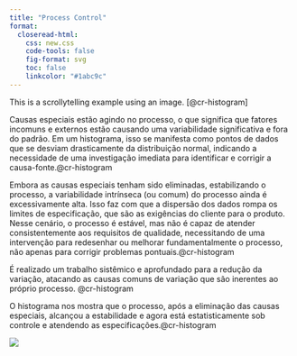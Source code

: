 ```yaml
---
title: "Process Control"
format:
  closeread-html:
    css: new.css
    code-tools: false
    fig-format: svg
    toc: false
    linkcolor: "#1abc9c"
---
```


:::{.cr-section}

This is a scrollytelling example using an image. [@cr-histogram]

Causas especiais estão agindo no processo, o que significa que fatores incomuns e externos estão causando uma variabilidade significativa e fora do padrão. Em um histograma, isso se manifesta como pontos de dados que se desviam drasticamente da distribuição normal, indicando a necessidade de uma investigação imediata para identificar e corrigir a causa-fonte.[@cr-histogram]{pan-to="80%,50%" scale-by="2"}

Embora as causas especiais tenham sido eliminadas, estabilizando o processo, a variabilidade intrínseca (ou comum) do processo ainda é excessivamente alta. Isso faz com que a dispersão dos dados rompa os limites de especificação, que são as exigências do cliente para o produto. Nesse cenário, o processo é estável, mas não é capaz de atender consistentemente aos requisitos de qualidade, necessitando de uma intervenção para redesenhar ou melhorar fundamentalmente o processo, não apenas para corrigir problemas pontuais.[@cr-histogram]{pan-to="10%,50%" scale-by="2"}

É realizado um trabalho sistêmico e aprofundado para a redução da variação, atacando as causas comuns de variação que são inerentes ao próprio processo. [@cr-histogram]{pan-to="-10%,50%" scale-by="2"}

O histograma nos mostra que o processo, após a eliminação das causas especiais, alcançou a estabilidade e agora está estatisticamente sob controle e atendendo as especificações.[@cr-histogram]{pan-to="-80%,50%" scale-by="2"}


:::{#cr-histogram}
![](assets/images/histogram.png)
:::

:::